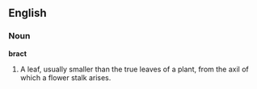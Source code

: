 ==English==

===Noun===

'''bract'''

#A leaf, usually smaller than the true leaves of a plant, from the axil of which a flower stalk arises.